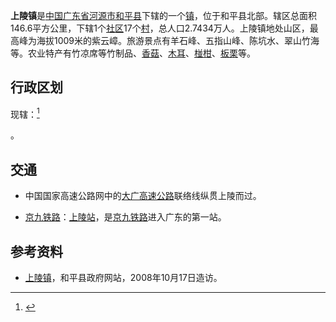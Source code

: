 {{中国乡级行政区|44/16/24/104/000
|景观照片文件名 = 京九铁路上陵火车站站牌.jpg
|景观照片描述         = 京九铁路上陵火车站站牌
}}
'''上陵镇'''是[[中华人民共和国|中国]][[广东省|广东省]][[河源市|河源市]][[和平县|和平县]]下辖的一个[[镇|镇]]，位于和平县北部。辖区总面积146.6平方公里，下辖1个[[社区|社区]]17个[[村|村]]，总人口2.7434万人。上陵镇地处山区，最高峰为海拔1009米的紫云嶂。旅游景点有羊石峰、五指山峰、陈坑水、翠山竹海等。农业特产有竹凉席等竹制品、[[香菇|香菇]]、[[木耳|木耳]]、[[椪柑|椪柑]]、[[板栗|板栗]]等。

==行政区划==
现辖：<ref>{{PRC admin/ref sgc|44/16/24/104/000}}</ref>

{{PRC admin/children|44/16/24/104/000}}。

== 交通 ==
* 中国国家高速公路网中的[[大广高速公路|大广高速公路]]联络线{{中国高速公路名|G4511|[[粤赣高速公路|粤赣高速公路]]}}纵贯上陵而过。
* {{rint|cn|rail}}[[京九铁路|京九铁路]]：[[上陵站|上陵站]]，是[[京九铁路|京九铁路]]进入广东的第一站。

== 参考资料 ==
*[https://web.archive.org/web/20080605235617/http://www.heping.gov.cn/jr4_view.asp?searchclass2=31 上陵镇]，和平县政府网站，2008年10月17日造访。
{{reflist}}

{{PRC admin/navcat|44/16/24/104/000}}